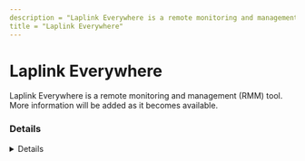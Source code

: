 ```yaml
---
description = "Laplink Everywhere is a remote monitoring and management (RMM) tool. More information will be added as it becomes available."
title = "Laplink Everywhere"
---
```




# Laplink Everywhere

Laplink Everywhere is a remote monitoring and management (RMM) tool. More information will be added as it becomes available.

### Details
<Details author={""}
         category={""}
         created={""}
         website={""}
         lastModified={"2/8/2024"}
         privileges={""}
         free={ "" }
         verification={""}
/>

#### Installation Paths
<Card code={ ["laplink.exe", "laplink-everywhere-setup*.exe", "laplinkeverywhere.exe", "llrcservice.exe", "serverproxyservice.exe", "OOSysAgent.exe"] }/>





### Forensic Artifacts




#### Network Artifacts
<EuiSpacer size="xl"/>
<NetworkArtifactsTable data={ [{"Description": "Known remote domains", "Domains": ["everywhere.laplink.com", "le.laplink.com", "atled.syspectr.com"], "Ports": []}] }/>




### Detections
- Detects potential network activity of Laplink Everywhere RMM tool
  - [Sigma Rule](https://github.com/magicsword-io/LOLRMM/blob/main/detections/sigma/laplink_everywhere_network_sigma.yml)
- Detects potential processes activity of Laplink Everywhere RMM tool
  - [Sigma Rule](https://github.com/magicsword-io/LOLRMM/blob/main/detections/sigma/laplink_everywhere_processes_sigma.yml)

### References
- [https://everywhere.laplink.com/docs](https://everywhere.laplink.com/docs)

